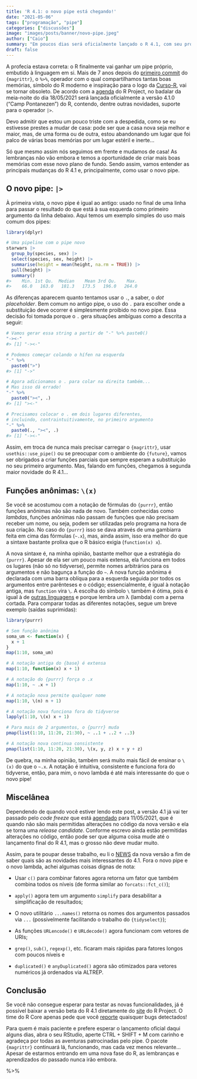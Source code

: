```yaml
---
title: 'R 4.1: o novo pipe está chegando!'
date: "2021-05-06"
tags: ["programação", "pipe"]
categories: ["discussões"]
image: "images/posts/banner/novo-pipe.jpeg"
author: ["Caio"]
summary: "Em poucos dias será oficialmente lançado o R 4.1, com seu próprio pipe embutido! Neste post falamos sobre o pipe e outras novidades que chegarão ao R em 18/05/2021."
draft: false
---
```


A profecia estava correta: o R finalmente vai ganhar um pipe próprio, embutido
à linguagem em si. Mais de 7 anos depois do
[primeiro commit](https://github.com/tidyverse/magrittr/commit/6f79e6dbf81a1a480c3b41c24b0dc40777981338)
do `{magrittr}`, o `%>%`, operador com o qual compartilhamos tantas boas
memórias, símbolo do R moderno e inspiração para o logo da
[Curso-R](https://curso-r.com/), vai se tornar obsoleto. De acordo com a
[agenda](https://developer.r-project.org/) do R Project, no badalar da
meia-noite do dia 18/05/2021 será lançada oficialmente a versão 4.1.0 ("Camp
Pontanezen") do R, contendo, dentre outras novidades, suporte para o operador
`|>`.

Devo admitir que estou um pouco triste com a despedida, como se eu estivesse
prestes a mudar de casa: pode ser que a casa nova seja melhor e maior, mas, de
uma forma ou de outra, estou abandonando um lugar que foi palco de várias boas
memórias por um lugar estéril e inerte...

Só que mesmo assim nós seguimos em frente e mudamos de casa! As lembranças não
vão embora e temos a oportunidade de criar mais boas memórias com esse novo
plano de fundo. Sendo assim, vamos entender as principais mudanças do R 4.1 e,
principalmente, como usar o novo pipe.

## O novo pipe: `|>`

À primeira vista, o novo pipe é igual ao antigo: usado no final de uma linha
para passar o resultado do que está à sua esquerda como primeiro argumento da
linha debaixo. Aqui temos um exemplo simples do uso mais comum dos pipes:

```r
library(dplyr)

# Uma pipeline com o pipe novo
starwars |>
  group_by(species, sex) |>
  select(species, sex, height) |>
  summarise(height = mean(height, na.rm = TRUE)) |>
  pull(height) |>
  summary()
#>    Min. 1st Qu.  Median    Mean 3rd Qu.    Max. 
#>    66.0   163.0   181.3   173.5   196.0   264.0
```

As diferenças aparecem quanto tentamos usar o `.`, a saber, o _dot placeholder_.
Bem comum no antigo pipe, o uso do `.` para escolher onde a substituição deve
ocorrer é simplesmente proibido no novo pipe. Essa decisão foi tomada porque o
`.` gera situações ambíguas como a descrita a seguir:

```r
# Vamos gerar essa string a partir de "-" %>% paste0()
"-><-"
#> [1] "-><-"

# Podemos começar colando o hífen na esquerda
"-" %>%
  paste0(">")
#> [1] "->"

# Agora adicionamos o . para colar na direita também...
# Mas isso dá errado!
"-" %>%
  paste0("><", .)
#> [1] "><-"

# Precisamos colocar o . em dois lugares diferentes,
# incluindo, contraintuitivamente, no primeiro argumento
"-" %>%
  paste0(., "><", .)
#> [1] "-><-"
```

Assim, em troca de nunca mais precisar carregar o `{magrittr}`, usar
`usethis::use_pipe()` ou se preocupar com o ambiente do `{future}`, vamos ser
obrigados a criar funções parciais que sempre esperam a substituição no seu
primeiro argumento. Mas, falando em funções, chegamos à segunda maior novidade
do R 4.1...

## Funções anônimas: `\(x)`

Se você se acostumou com a notação de fórmulas do `{purrr}`, então funções
anônimas não são nada de novo. Também conhecidas como _lambdas_, funções
anônimas não passam de funções que não precisam receber um nome, ou seja, podem
ser utilizadas pelo programa na hora de sua criação. No caso do `{purrr}` isso
se dava através de uma gambiarra feita em cima das fórmulas (`~.x`), mas, ainda
assim, isso era melhor do que a sintaxe bastante prolixa que o R básico exigia
(`function(x) x`).

A nova sintaxe é, na minha opinião, bastante melhor que a estratégia do
`{purrr}`. Apesar de ela ser um pouco mais extensa, ela funciona em todos os
lugares (não só no tidyverse), permite nomes arbitrários para os argumentos e
não bagunça a função do `~`. A nova função anônima é declarada com uma barra
oblíqua para a esquerda seguida por todos os argumentos entre parênteses e o
código; essencialmente, é igual à notação antiga, mas `function` vira `\`. A
escolha do símbolo `\` também é ótima, pois é igual à de
[outras linguagens](https://wiki.haskell.org/Anonymous_function) e porque lembra
um λ (lambda) com a perna cortada. Para comparar todas as diferentes notações,
segue um breve exemplo (saídas suprimidas):

```r
library(purrr)

# Sem função anônima
soma_um <- function(x) {
  x + 1
}
map(1:10, soma_um)

# A notação antiga do {base} é extensa
map(1:10, function(x) x + 1)

# A notação do {purrr} força o .x
map(1:10, ~ .x + 1)

# A notação nova permite qualquer nome
map(1:10, \(n) n + 1)

# A notação nova funciona fora do tidyverse
lapply(1:10, \(x) x + 1)

# Para mais de 2 argumentos, o {purrr} muda
pmap(list(1:10, 11:20, 21:30), ~ ..1 + ..2 + ..3)

# A notação nova continua consistente
pmap(list(1:10, 11:20, 21:30), \(x, y, z) x + y + z)
```

De quebra, na minha opinião, também será muito mais fácil de ensinar o `\(x)` do
que o `~.x`. A notação é intuitiva, consistente e funciona fora do tidyverse,
então, para mim, o novo lambda é até mais interessante do que o novo pipe!

## Miscelânea

Dependendo de quando você estiver lendo este post, a versão 4.1 já vai ter
passado pelo _code freeze_ que está [agendado](https://developer.r-project.org/)
para 11/05/2021, que é quando não são mais permitidas alterações no código da
nova versão e ela se torna uma _release candidate_. Conforme escrevo ainda
estão permitidas alterações no código, então pode ser que alguma coisa mude até
o lançamento final do R 4.1, mas o grosso não deve mudar muito.

Assim, para te poupar desse trabalho, eu li o
[NEWS](https://stat.ethz.ch/R-manual/R-devel/doc/html/NEWS.html) da nova versão
a fim de saber quais são as novidades mais interessantes do 4.1. Fora o novo
pipe e o novo lambda, achei algumas coisas dignas de nota:

- Usar `c()` para combinar fatores agora retorna um fator que também combina
todos os níveis (de forma similar ao `forcats::fct_c()`);

- `apply()` agora tem um argumento `simplify` para desabilitar a simplificação
de resultados;

- O novo utilitário `...names()` retorna os nomes dos argumentos passados via
`...` (possivelmente facilitando o trabalho do `{tidyselect}`);

- As funções `URLencode()` e `URLdecode()` agora funcionam com vetores de URIs;

- `grep()`, `sub()`, `regexp()`, etc. ficaram mais rápidas para fatores longos
com poucos níveis e

- `duplicated()` e `anyDuplicated()` agora são otimizados para vetores numéricos
já ordenados via ALTREP.

## Conclusão

Se você não consegue esperar para testar as novas funcionalidades, já é possível
baixar a versão beta do R 4.1 diretamente do
[site](https://cran.r-project.org/src/base-prerelease/) do R Project. O time do
R Core apenas pede que você
[reporte](https://developer.r-project.org/Blog/public/2021/04/28/r-can-use-your-help-testing-r-before-release/)
quaisquer bugs detectados!

Para quem é mais paciente e prefere esperar o lançamento oficial daqui alguns
dias, abra o seu RStudio, aperte CTRL + SHIFT + M com carinho e agradeça por
todas as aventuras patrocinadas pelo pipe. O pacote `{magrittr}` continuará lá,
funcionando, mas cada vez menos relevante... Apesar de estarmos entrando em uma
nova fase do R, as lembranças e aprendizados do passado nunca irão embora.

%>%
